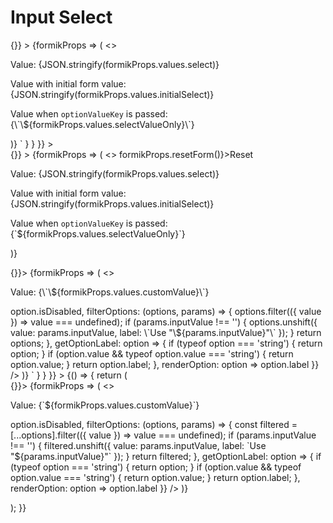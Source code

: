 
<Meta title="Input Select" component={InputSelect} />

# Input Select

<Canvas>
  <Story
    name="Input Select"
    parameters={{
      docs: {
        source: {
          code: dedent`
          <Form
            initialValues={{
              select: undefined,
              initialSelect: { label: 'Option 1', value: 1 },
              selectValueOnly: 2
            }}
            onSubmit={() => {}}
          >
            {formikProps => (
              <>
                <p className="lc-mb-8">Value: {JSON.stringify(formikProps.values.select)}</p>
                <InputSelect
                  label="Select Option"
                  name="select"
                  options={[
                    { label: 'Option 1', value: 1 },
                    { label: 'Option 2', value: 2 },
                    { label: 'Option 3', value: 3 }
                  ]}
                  formikProps={formikProps}
                />
                <p className="lc-mb-8">Value with initial form value: {JSON.stringify(formikProps.values.initialSelect)}</p>
                <InputSelect
                  label="Select Option"
                  name="initialSelect"
                  options={[
                    { label: 'Option 1', value: 1 },
                    { label: 'Option 2', value: 2 },
                    { label: 'Option 3', value: 3 }
                  ]}
                  formikProps={formikProps}
                />
                <p className="lc-my-8">
                  Value when <code>optionValueKey</code> is passed: {\`\${formikProps.values.selectValueOnly}\`}
                </p>
                <InputSelect
                  label="Select Option"
                  name="selectValueOnly"
                  optionValueKey="value"
                  options={[
                    { label: 'Option 1', value: 1 },
                    { label: 'Option 2', value: 2 },
                    { label: 'Option 3', value: 3 }
                  ]}
                  formikProps={formikProps}
                />
              </>
            )}
          </Form>`
        }
      }
    }}
  >
    <div className="input-select-story">
      <Form
        enableReinitialize={true}
        initialValues={{
          select: undefined,
          initialSelect: { label: 'Option 1', value: 1 },
          selectValueOnly: 2,
          inputText: ''
        }}
        onSubmit={() => {}}
      >
        {formikProps => (
          <>
            <ButtonOutline onClick={() => formikProps.resetForm()}>Reset</ButtonOutline>
            <p className="lc-mb-8">Value: {JSON.stringify(formikProps.values.select)}</p>
            <InputSelect
              label="Select Option"
              name="select"
              options={[
                { label: 'Option 1', value: 1 },
                { label: 'Option 2', value: 2 },
                { label: 'Option 3', value: 3 }
              ]}
              formikProps={formikProps}
            />
            <p className="lc-mb-8">Value with initial form value: {JSON.stringify(formikProps.values.initialSelect)}</p>
            <InputSelect
              label="Select Option"
              name="initialSelect"
              options={[
                { label: 'Option 1', value: 1 },
                { label: 'Option 2', value: 2 },
                { label: 'Option 3', value: 3 }
              ]}
              formikProps={formikProps}
            />
            <p className="lc-my-8">
              Value when <code>optionValueKey</code> is passed: {`${formikProps.values.selectValueOnly}`}
            </p>
            <InputSelect
              label="Select Option"
              name="selectValueOnly"
              optionValueKey="value"
              options={[
                { label: 'Option 1', value: 1 },
                { label: 'Option 2', value: 2 },
                { label: 'Option 3', value: 3 }
              ]}
              formikProps={formikProps}
            />
          </>
        )}
      </Form>
    </div>
  </Story>
  <Story
    name="Input Select with Custom Input Value"
    parameters={{
      docs: {
        source: {
          code: dedent`
          <Form enableReinitialize={true} initialValues={{ customValue: undefined }} onSubmit={() => {}}>
            {formikProps => (
              <>
                <p className="lc-my-8">Value: {\`\${formikProps.values.customValue}\`}</p>
                <InputSelect
                  label="Select Custom Value"
                  name="customValue"
                  options={[
                    { label: 'Option 1', value: 1 },
                    { label: 'Option 2', value: 2 },
                    { label: 'Option 3', value: 3 }
                  ]}
                  optionValueKey="value"
                  formikProps={formikProps}
                  autocompleteConfig={{
                    getOptionDisabled: option => option.isDisabled,
                    filterOptions: (options, params) => {
                      options.filter(({ value }) => value === undefined);
                      if (params.inputValue !== '') {
                        options.unshift({
                          value: params.inputValue,
                          label: \`Use "\${params.inputValue}"\`
                        });
                      }
                      return options;
                    },
                    getOptionLabel: option => {
                      if (typeof option === 'string') {
                        return option;
                      }
                      if (option.value && typeof option.value === 'string') {
                        return option.value;
                      }
                      return option.label;
                    },
                    renderOption: option => option.label
                  }}
                />
              </>
            )}
          </Form>`
        }
      }
    }}
  >
    {() => {
      return (
        <div className="input-form-story">
          <Form enableReinitialize={true} initialValues={{ customValue: undefined }} onSubmit={() => {}}>
            {formikProps => (
              <>
                <p className="lc-my-8">Value: {`${formikProps.values.customValue}`}</p>
                <InputSelect
                  label="Select Custom Value"
                  name="customValue"
                  options={[
                    { label: 'Option 1', value: 1 },
                    { label: 'Option 2', value: 2 },
                    { label: 'Option 3', value: 3 }
                  ]}
                  optionValueKey="value"
                  formikProps={formikProps}
                  autocompleteConfig={{
                    autoHighlight: true,
                    getOptionDisabled: option => option.isDisabled,
                    filterOptions: (options, params) => {
                      const filtered = [...options].filter(({ value }) => value === undefined);
                      if (params.inputValue !== '') {
                        filtered.unshift({
                          value: params.inputValue,
                          label: `Use "${params.inputValue}"`
                        });
                      }
                      return filtered;
                    },
                    getOptionLabel: option => {
                      if (typeof option === 'string') {
                        return option;
                      }
                      if (option.value && typeof option.value === 'string') {
                        return option.value;
                      }
                      return option.label;
                    },
                    renderOption: option => option.label
                  }}
                />
              </>
            )}
          </Form>
        </div>
      );
    }}
  </Story>
  <ArgsTable of={InputSelect} />
</Canvas>
